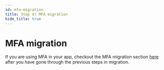 ```yaml
---
id: mfa-migration
title: Step 4) MFA migration
hide_title: true
---
```


<!-- COPY DOCS -->
<!-- ./emailpassword/migration/mfa-migration.mdx -->

# MFA migration

If you are using MFA in your app, checkout the MFA migration section [here](/docs/mfa/migration) after you have gone through the previous steps in migration.
